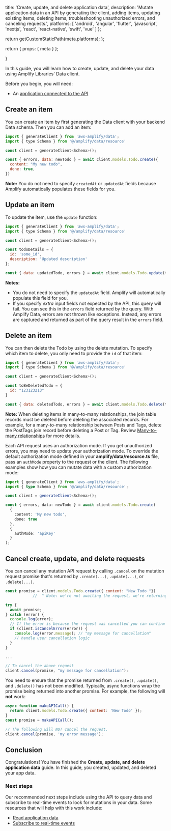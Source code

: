 
  title: 'Create, update, and delete application data',
  description: 'Mutate application data in an API by generating the client, adding items, updating existing items, deleting items, troubleshooting unauthorized errors, and canceling requests.',
  platforms: [
    'android',
    'angular',
    'flutter',
    'javascript',
    'nextjs',
    'react',
    'react-native',
    'swift',
    'vue'
  ]
};

  return getCustomStaticPath(meta.platforms);
};

  return {
    props: {
      meta
    }
  };

}

In this guide, you will learn how to create, update, and delete your data using Amplify Libraries' Data client.

Before you begin, you will need:

- An [application connected to the API](/gen2/build-a-backend/data/connect-to-API/)

## Create an item

You can create an item by first generating the Data client with your backend Data schema. Then you can add an item:

```js
import { generateClient } from 'aws-amplify/data';
import { type Schema } from '@/amplify/data/resource'

const client = generateClient<Schema>();

const { errors, data: newTodo } = await client.models.Todo.create({
  content: "My new todo",
  done: true,
})
```

<Callout>

**Note:** You do not need to specify `createdAt` or `updatedAt` fields because Amplify automatically populates these fields for you.

</Callout>

## Update an item

To update the item, use the `update` function:

```js
import { generateClient } from 'aws-amplify/data';
import { type Schema } from '@/amplify/data/resource'

const client = generateClient<Schema>();

const todoDetails = {
  id: 'some_id',
  description: 'Updated description'
};

const { data: updatedTodo, errors } = await client.models.Todo.update(todo)
```

<Callout>

**Notes:**

- You do not need to specify the `updatedAt` field. Amplify will automatically populate this field for you.
- If you specify _extra_ input fields not expected by the API, this query will fail. You can see this in the `errors` field returned by the query. With Amplify Data, errors are not thrown like exceptions. Instead, any errors are captured and returned as part of the query result in the `errors` field.

</Callout>

## Delete an item

You can then delete the Todo by using the delete mutation. To specify which item to delete, you only need to provide the `id` of that item:

```js
import { generateClient } from 'aws-amplify/data';
import { type Schema } from '@/amplify/data/resource'

const client = generateClient<Schema>();

const toBeDeletedTodo = {
  id: "123123213"
}

const { data: deletedTodo, errors } = await client.models.Todo.delete(toBeDeletedTodo)
```

<Callout>

**Note:** When deleting items in many-to-many relationships, the join table records must be deleted before deleting the associated records. For example, for a many-to-many relationship between Posts and Tags, delete the PostTags join record before deleting a Post or Tag. Review [Many-to-many relationships](/gen2/build-a-backend/data/data-modeling/relationships/) for more details.

</Callout>

<Accordion title='Troubleshoot unauthorized errors' headingLevel='4' eyebrow='Troubleshooting'>

Each API request uses an authorization mode. If you get unauthorized errors, you may need to update your authorization mode. To override the default authorization mode defined in your **amplify/data/resource.ts** file, pass an `authMode` property to the request or the client. The following examples show how you can mutate data with a custom authorization mode:

```ts
import { generateClient } from 'aws-amplify/data';
import { type Schema } from '@/amplify/data/resource';

const client = generateClient<Schema>();

const { errors, data: newTodo } = await client.models.Todo.create(
  {
    content: 'My new todo',
    done: true
  },
  {
    authMode: 'apiKey'
  }
);
```

</Accordion>

## Cancel create, update, and delete requests

You can cancel any mutation API request by calling `.cancel` on the mutation request promise that's returned by `.create(...)`, `.update(...)`, or `.delete(...)`.

```javascript
const promise = client.models.Todo.create({ content: "New Todo "})
            //  ^ Note: we're not awaiting the request, we're returning the promise

try {
  await promise;
} catch (error) {
  console.log(error);
  // If the error is because the request was cancelled you can confirm here.
  if (client.isCancelError(error)) {
    console.log(error.message); // "my message for cancellation"
    // handle user cancellation logic
  }
}

...

// To cancel the above request
client.cancel(promise, "my message for cancellation");
```

You need to ensure that the promise returned from `.create()`, `.update()`, and `.delete()` has not been modified. Typically, async functions wrap the promise being returned into another promise. For example, the following will **not** work:

```javascript
async function makeAPICall() {
  return client.models.Todo.create({ content: 'New Todo' });
}
const promise = makeAPICall();

// The following will NOT cancel the request.
client.cancel(promise, 'my error message');
```

## Conclusion

Congratulations! You have finished the **Create, update, and delete application data** guide. In this guide, you created, updated, and deleted your app data.

### Next steps

Our recommended next steps include using the API to query data and subscribe to real-time events to look for mutations in your data. Some resources that will help with this work include:

- [Read application data](/gen2/build-a-backend/data/query-data/)
- [Subscribe to real-time events](/gen2/build-a-backend/data/subscribe-data/)
